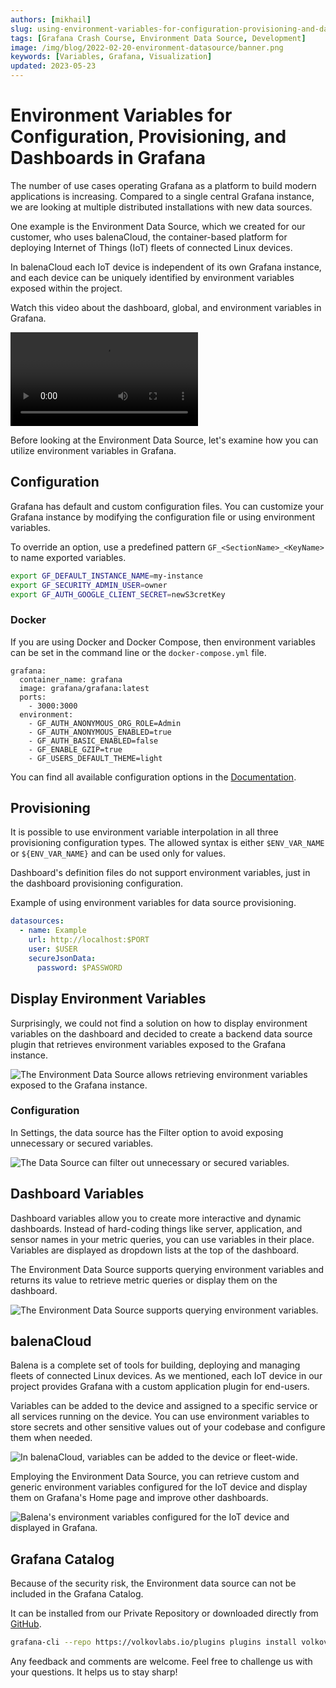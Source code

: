 ```yaml
---
authors: [mikhail]
slug: using-environment-variables-for-configuration-provisioning-and-dashboards-in-grafana-279661733416/
tags: [Grafana Crash Course, Environment Data Source, Development]
image: /img/blog/2022-02-20-environment-datasource/banner.png
keywords: [Variables, Grafana, Visualization]
updated: 2023-05-23
---
```



# Environment Variables for Configuration, Provisioning, and Dashboards in Grafana

The number of use cases operating Grafana as a platform to build modern applications is increasing. Compared to a single central Grafana instance, we are looking at multiple distributed installations with new data sources.

One example is the Environment Data Source, which we created for our customer, who uses balenaCloud, the container-based platform for deploying Internet of Things (IoT) fleets of connected Linux devices.

In balenaCloud each IoT device is independent of its own Grafana instance, and each device can be uniquely identified by environment variables exposed within the project.

Watch this video about the dashboard, global, and environment variables in Grafana.

<Video
  src="https://www.youtube.com/embed/sczRq2lI3e4"
  title="Dashboard, Global and Environment variables."
/>

Before looking at the Environment Data Source, let's examine how you can utilize environment variables in Grafana.

## Configuration

Grafana has default and custom configuration files. You can customize your Grafana instance by modifying the configuration file or using environment variables.

To override an option, use a predefined pattern `GF_<SectionName>_<KeyName>` to name exported variables.

```sh
export GF_DEFAULT_INSTANCE_NAME=my-instance
export GF_SECURITY_ADMIN_USER=owner
export GF_AUTH_GOOGLE_CLIENT_SECRET=newS3cretKey
```

### Docker

If you are using Docker and Docker Compose, then environment variables can be set in the command line or the `docker-compose.yml` file.

```docker
grafana:
  container_name: grafana
  image: grafana/grafana:latest
  ports:
    - 3000:3000
  environment:
    - GF_AUTH_ANONYMOUS_ORG_ROLE=Admin
    - GF_AUTH_ANONYMOUS_ENABLED=true
    - GF_AUTH_BASIC_ENABLED=false
    - GF_ENABLE_GZIP=true
    - GF_USERS_DEFAULT_THEME=light
```

You can find all available configuration options in the [Documentation](https://grafana.com/docs/grafana/latest/setup-grafana/configure-grafana/).

## Provisioning

It is possible to use environment variable interpolation in all three provisioning configuration types. The allowed syntax is either `$ENV_VAR_NAME` or `${ENV_VAR_NAME}` and can be used only for values.

Dashboard's definition files do not support environment variables, just in the dashboard provisioning configuration.

Example of using environment variables for data source provisioning.

```yaml
datasources:
  - name: Example
    url: http://localhost:$PORT
    user: $USER
    secureJsonData:
      password: $PASSWORD
```

## Display Environment Variables

Surprisingly, we could not find a solution on how to display environment variables on the dashboard and decided to create a backend data source plugin that retrieves environment variables exposed to the Grafana instance.

<Image
  title="The Environment Data Source allows retrieving environment variables exposed to the Grafana instance."
  src="/img/blog/2022-02-20-environment-datasource/dashboard.png"
/>

### Configuration

In Settings, the data source has the Filter option to avoid exposing unnecessary or secured variables.

<Image
  title="The Data Source can filter out unnecessary or secured variables."
  src="/img/blog/2022-02-20-environment-datasource/configuration.png"
/>

## Dashboard Variables

Dashboard variables allow you to create more interactive and dynamic dashboards. Instead of hard-coding things like server, application, and sensor names in your metric queries, you can use variables in their place. Variables are displayed as dropdown lists at the top of the dashboard.

The Environment Data Source supports querying environment variables and returns its value to retrieve metric queries or display them on the dashboard.

<Image
  title="The Environment Data Source supports querying environment variables."
  src="/img/blog/2022-02-20-environment-datasource/variables.png"
/>

## balenaCloud

Balena is a complete set of tools for building, deploying and managing fleets of connected Linux devices. As we mentioned, each IoT device in our project provides Grafana with a custom application plugin for end-users.

Variables can be added to the device and assigned to a specific service or all services running on the device. You can use environment variables to store secrets and other sensitive values out of your codebase and configure them when needed.

<Image
  title="In balenaCloud, variables can be added to the device or fleet-wide."
  src="/img/blog/2022-02-20-environment-datasource/balena-cloud.png"
/>

Employing the Environment Data Source, you can retrieve custom and generic environment variables configured for the IoT device and display them on Grafana's Home page and improve other dashboards.

<Image
  title="Balena's environment variables configured for the IoT device and displayed in Grafana."
  src="/img/blog/2022-02-20-environment-datasource/balena-variables.png"
/>

## Grafana Catalog

Because of the security risk, the Environment data source can not be included in the Grafana Catalog.

It can be installed from our Private Repository or downloaded directly from [GitHub](https://github.com/volkovlabs/volkovlabs-env-datasource).

```sh
grafana-cli --repo https://volkovlabs.io/plugins plugins install volkovlabs-env-datasource
```

Any feedback and comments are welcome. Feel free to challenge us with your questions. It helps us to stay sharp!

